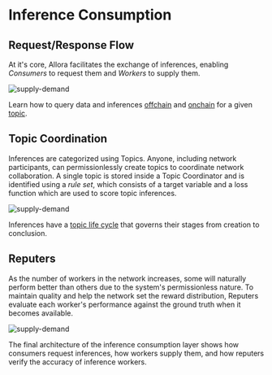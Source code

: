 # Inference Consumption

## Request/Response Flow
At it's core, Allora facilitates the exchange of inferences, enabling _Consumers_ to request them and _Workers_ to supply them. 

![supply-demand](/exchange-inferences.jpg)

Learn how to query data and inferences [offchain](/devs/consumers/allora-api-endpoint) and [onchain](/devs/get-started/query-network-data) for a given [topic](/home/key-terms#topics).

## Topic Coordination

Inferences are categorized using Topics. Anyone, including network participants, can permissionlessly create topics to coordinate network collaboration. 
A single topic is stored inside a Topic Coordinator and is identified using a _rule set_, which consists of a target variable and a loss function which are used to score topic inferences.

![supply-demand](/topic-coordinator.jpg)

Inferences have a [topic life cycle](/devs/topic-creators/topic-life-cycle) that governs their stages from creation to conclusion.

## Reputers

As the number of workers in the network increases, some will naturally perform better than others due to the system's permissionless nature. 
To maintain quality and help the network set the reward distribution, Reputers evaluate each worker's performance against the ground truth when it becomes available.

![supply-demand](/reputers.jpg)

The final architecture of the inference consumption layer shows how consumers request inferences, how workers supply them, and how reputers verify the accuracy of inference workers.